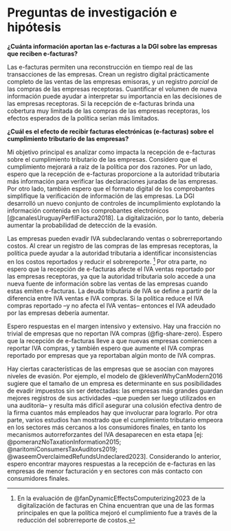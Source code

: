 # Preguntas de investigación e hipótesis {#sec-hypotheses}

**¿Cuánta información aportan las e-facturas a la DGI sobre las empresas que reciben e-facturas?**

Las e-facturas permiten una reconstrucción en tiempo real de las transacciones de las empresas. Crean un registro digital prácticamente completo de las ventas de las empresas emisoras, y un registro *parcial* de las compras de las empresas receptoras. Cuantificar el volumen de nueva información puede ayudar a interpretar su importancia en las decisiones de las empresas receptoras. Si la recepción de e-facturas brinda una cobertura muy limitada de las compras de las empresas receptoras, los efectos esperados de la política serían más limitados.

**¿Cuál es el efecto de recibir facturas electrónicas (e-facturas) sobre el cumplimiento tributario de las empresas?**

Mi objetivo principal es analizar como impacta la recepción de e-facturas sobre el cumplimiento tributario de las empresas. Considero que el cumplimiento mejorará a raíz de la política por dos razones. Por un lado, espero que la recepción de e-facturas proporcione a la autoridad tributaria más información para verificar las declaraciones juradas de las empresas. Por otro lado, también espero que el formato digital de los comprobantes simplifique la verificación de información de las empresas. La DGI desarrolló un nuevo conjunto de controles de incumplimiento explotando la información contenida en los comprobantes electrónicos [@canalesUruguayPerfilFactura2018]. La digitalización, por lo tanto, debería aumentar la probabilidad de detección de la evasión.

Las empresas pueden evadir IVA subdeclarando ventas o sobrerreportando costos. Al crear un registro de las compras de las empresas receptoras, la política puede ayudar a la autoridad tributaria a identificar inconsistencias en los costos reportados y reducir el sobrereporte. [^china] Por otra parte, no espero que la recepción de e-facturas afecte el IVA ventas reportado por las empresas receptoras, ya que la autoridad tributaria solo accede a una nueva fuente de información sobre las ventas de las empresas cuando estas emiten e-facturas. La deuda tributaria de IVA se define a partir de la diferencia entre IVA ventas e IVA compras. Si la política reduce el IVA compras reportado –y no afecta el IVA ventas– entonces el IVA adeudado por las empresas debería aumentar.

[^china]: En la evaluación de @fanDynamicEffectsComputerizing2023 de la digitalización de facturas en China encuentran que una de las formas principales en que la política mejoró el cumplimiento fue a través de la reducción del sobrerreporte de costos.

Espero respuestas en el margen intensivo y extensivo. Hay una fracción no trivial de empresas que no reportan IVA compras (@fig-share-zero). Espero que la recepción de e-facturas lleve a que nuevas empresas comiencen a reportar IVA compras, y también espero que aumente el IVA compras reportado por empresas que ya reportaban algún monto de IVA compras.

Hay ciertas características de las empresas que se asocian con mayores niveles de evasión. Por ejemplo, el modelo de @klevenWhyCanModern2016 sugiere que el tamaño de un empresa es determinante en sus posibilidades de evadir impuestos sin ser detectadas: las empresas más grandes guardan mejores registros de sus actividades –que pueden ser luego utilizados en una auditoría– y resulta más difícil asegurar una colusión efectiva dentro de la firma cuantos más empleados hay que involucrar para lograrlo. Por otra parte, varios estudios han mostrado que el cumplimiento tributario empeora en los sectores más cercanos a los consumidores finales, en tanto los mecanismos autorreforzantes del IVA desaparecen en esta etapa [ej: @pomeranzNoTaxationInformation2015; @naritomiConsumersTaxAuditors2019; @waseemOverclaimedRefundsUndeclared2023]. Considerando lo anterior, espero encontrar mayores respuestas a la recepción de e-facturas en las empresas de menor facturación y en sectores con más contacto con consumidores finales.